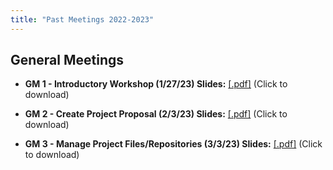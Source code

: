 ```yaml
---
title: "Past Meetings 2022-2023"
---
```


## General Meetings

- **GM 1 - Introductory Workshop (1/27/23) Slides:** <a href="../Files/GM_22_23/1_27.pdf" target="_blank">[.pdf]</a> (Click to download)

- **GM 2 - Create Project Proposal (2/3/23) Slides:** <a href="../Files/GM_22_23/2_3.pdf" target="_blank">[.pdf]</a> (Click to download)

- **GM 3 - Manage Project Files/Repositories (3/3/23) Slides:** <a href="../Files/GM_22_23/3_3.pdf" target="_blank">[.pdf]</a> (Click to download)